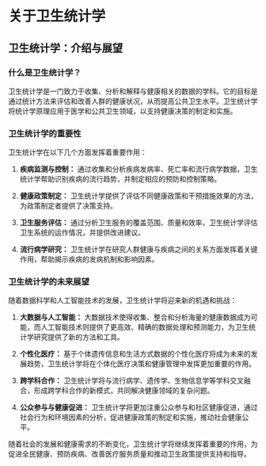 # 关于卫生统计学

## 卫生统计学：介绍与展望

### 什么是卫生统计学？

卫生统计学是一门致力于收集、分析和解释与健康相关的数据的学科。它的目标是通过统计方法来评估和改善人群的健康状况，从而提高公共卫生水平。卫生统计学将统计学原理应用于医学和公共卫生领域，以支持健康决策的制定和实施。

### 卫生统计学的重要性

卫生统计学在以下几个方面发挥着重要作用：

1. **疾病监测与控制：** 通过收集和分析疾病发病率、死亡率和流行病学数据，卫生统计学帮助识别疾病的流行趋势，并制定相应的预防和控制策略。

2. **健康政策制定：** 卫生统计学提供了评估不同健康政策和干预措施效果的方法，为政策制定者提供了决策支持。

3. **卫生服务评估：** 通过分析卫生服务的覆盖范围、质量和效率，卫生统计学评估卫生系统的运作情况，并提供改进建议。

4. **流行病学研究：** 卫生统计学在研究人群健康与疾病之间的关系方面发挥着关键作用，帮助揭示疾病的发病机制和影响因素。

### 卫生统计学的未来展望

随着数据科学和人工智能技术的发展，卫生统计学将迎来新的机遇和挑战：

1. **大数据与人工智能：** 大数据技术使得收集、整合和分析海量的健康数据成为可能，而人工智能技术则提供了更高效、精确的数据处理和预测能力，为卫生统计学研究提供了新的方法和工具。

2. **个性化医疗：** 基于个体遗传信息和生活方式数据的个性化医疗将成为未来的发展趋势，卫生统计学将在个体化医疗决策和健康管理中发挥更加重要的作用。

3. **跨学科合作：** 卫生统计学将与流行病学、遗传学、生物信息学等学科交叉融合，形成跨学科合作的新模式，共同解决健康领域的复杂问题。

4. **公众参与与健康促进：** 卫生统计学将更加注重公众参与和社区健康促进，通过社会行为和环境因素的分析，促进健康政策的制定和实施，推动社会健康公平。

随着社会的发展和健康需求的不断变化，卫生统计学将继续发挥着重要的作用，为促进全民健康、预防疾病、改善医疗服务质量和推动卫生政策提供支持和指导。
